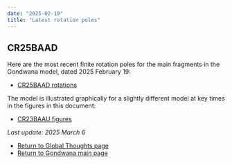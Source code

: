 ```yaml
---
date: "2025-02-19"
title: "Latest rotation poles"
---
```


## CR25BAAD

Here are the most recent finite rotation poles for the main fragments in the Gondwana model, dated 2025 February 19:

* [CR25BAAD rotations](https://www.reeves.nl/upload/CR25BAAD.pdf)

The model is illustrated graphically for a slightly different model at key times in the figures in this document:
* [CR23BAAU figures](http://www.reeves.nl/upload/CR23BAAU-figures.pdf)

*Last update: 2025 March 6*

* [Return to Global Thoughts page](../other-material)
* [Return to Gondwana main page](../../gondwana)

